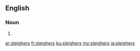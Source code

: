 ==English==

===Noun===
{{head|en|noun plural form}}

# {{plural of|sleigher|lang=en}}

[[ar:sleighers]]
[[fr:sleighers]]
[[ku:sleighers]]
[[my:sleighers]]
[[ja:sleighers]]